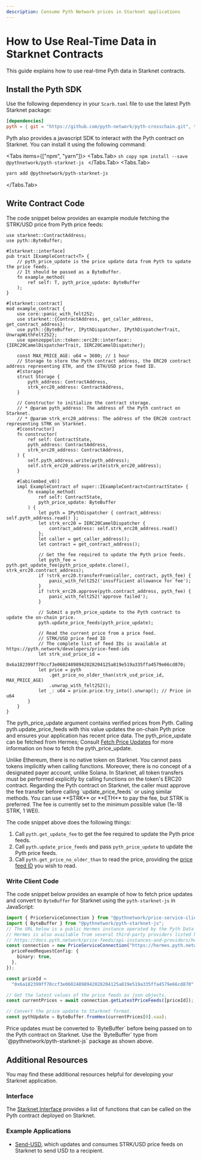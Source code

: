 ```yaml
---
description: Consume Pyth Network prices in Starknet applications
---
```



# How to Use Real-Time Data in Starknet Contracts

This guide explains how to use real-time Pyth data in Starknet contracts.

## Install the Pyth SDK

Use the following dependency in your `Scarb.toml` file to use the latest Pyth Starknet package:

```toml copy
[dependencies]
pyth = { git = "https://github.com/pyth-network/pyth-crosschain.git", tag = "pyth-starknet-contract-v0.1.0"}
```

Pyth also provides a javascript SDK to interact with the Pyth contract on Starknet. You can install it using the following command:

<Tabs items={["npm", "yarn"]}>
  <Tabs.Tab>
    ```sh copy
    npm install --save @pythnetwork/pyth-starknet-js
    ```
  </Tabs.Tab>
  <Tabs.Tab>
  ```sh copy
  yarn add @pythnetwork/pyth-starknet-js
  ```
  </Tabs.Tab>
</Tabs>

## Write Contract Code

The code snippet below provides an example module fetching the STRK/USD price from Pyth price feeds:

```cairo {2,17,47,55,64,71-73} copy
use starknet::ContractAddress;
use pyth::ByteBuffer;

#[starknet::interface]
pub trait IExampleContract<T> {
    // pyth_price_update is the price update data from Pyth to update the price feeds.
    // It should be passed as a ByteBuffer.
    fn example_method(
        ref self: T, pyth_price_update: ByteBuffer
    );
}

#[starknet::contract]
mod example_contract {
    use core::panic_with_felt252;
    use starknet::{ContractAddress, get_caller_address, get_contract_address};
    use pyth::{ByteBuffer, IPythDispatcher, IPythDispatcherTrait, UnwrapWithFelt252};
    use openzeppelin::token::erc20::interface::{IERC20CamelDispatcherTrait, IERC20CamelDispatcher};

    const MAX_PRICE_AGE: u64 = 3600; // 1 hour
    // Storage to store the Pyth contract address, the ERC20 contract address representing ETH, and the ETH/USD price feed ID.
    #[storage]
    struct Storage {
        pyth_address: ContractAddress,
        strk_erc20_address: ContractAddress,
    }

    // Constructor to initialize the contract storage.
    // * @param pyth_address: The address of the Pyth contract on Starknet.
    // * @param strk_erc20_address: The address of the ERC20 contract representing STRK on Starknet.
    #[constructor]
    fn constructor(
        ref self: ContractState,
        pyth_address: ContractAddress,
        strk_erc20_address: ContractAddress,
    ) {
        self.pyth_address.write(pyth_address);
        self.strk_erc20_address.write(strk_erc20_address);
    }

    #[abi(embed_v0)]
    impl ExampleContract of super::IExampleContract<ContractState> {
        fn example_method(
            ref self: ContractState,
            pyth_price_update: ByteBuffer
        ) {
            let pyth = IPythDispatcher { contract_address: self.pyth_address.read() };
            let strk_erc20 = IERC20CamelDispatcher {
                contract_address: self.strk_erc20_address.read()
            };
            let caller = get_caller_address();
            let contract = get_contract_address();

            // Get the fee required to update the Pyth price feeds.
            let pyth_fee = pyth.get_update_fee(pyth_price_update.clone(), strk_erc20.contract_address);
            if !strk_erc20.transferFrom(caller, contract, pyth_fee) {
                panic_with_felt252('insufficient allowance for fee');
            }
            if !strk_erc20.approve(pyth.contract_address, pyth_fee) {
                panic_with_felt252('approve failed');
            }

            // Submit a pyth_price_update to the Pyth contract to update the on-chain price.
            pyth.update_price_feeds(pyth_price_update);

            // Read the current price from a price feed.
            // STRK/USD price feed ID
            // The complete list of feed IDs is available at https://pyth.network/developers/price-feed-ids
            let strk_usd_price_id =
                0x6a182399ff70ccf3e06024898942028204125a819e519a335ffa4579e66cd870;
            let price = pyth
                .get_price_no_older_than(strk_usd_price_id, MAX_PRICE_AGE)
                .unwrap_with_felt252();
            let _: u64 = price.price.try_into().unwrap(); // Price in u64
        }
    }
}
```

The pyth_price_update argument contains verified prices from Pyth.
Calling pyth.update_price_feeds with this value updates the on-chain Pyth price and ensures your application has recent price data.
The pyth_price_update can be fetched from Hermes; Consult [Fetch Price Updates](https://docs.pyth.network/price-feeds/fetch-price-updates) for more information on how to fetch the pyth_price_update.

<Callout type="info" emoji="ℹ️">
  Unlike Ethereum, there is no native token on Starknet. You cannot pass tokens
  implicitly when calling functions. Moreover, there is no concept of a
  designated payer account, unlike Solana. In Starknet, all token transfers must
  be performed explicitly by calling functions on the token's ERC20 contract.
  Regarding the Pyth contract on Starknet, the caller must approve the fee
  transfer before calling `update_price_feeds` or using similar methods. You can
  use **STRK** or **ETH** to pay the fee, but STRK is preferred. The fee is
  currently set to the minimum possible value (1e-18 STRK, 1 WEI).
</Callout>

The code snippet above does the following things:

1. Call `pyth.get_update_fee` to get the fee required to update the Pyth price feeds.
1. Call `pyth.update_price_feeds` and pass `pyth_price_update` to update the Pyth price feeds.
1. Call `pyth.get_price_no_older_than` to read the price, providing the [price feed ID](https://pyth.network/developers/price-feed-ids) you wish to read.

### Write Client Code

The code snippet below provides an example of how to fetch price updates and convert to `ByteBuffer` for Starknet using the `pyth-starknet-js` in JavaScript:

```ts {16} copy
import { PriceServiceConnection } from "@pythnetwork/price-service-client";
import { ByteBuffer } from "@pythnetwork/pyth-starknet-js";
// The URL below is a public Hermes instance operated by the Pyth Data Association.
// Hermes is also available from several third-party providers listed here:
// https://docs.pyth.network/price-feeds/api-instances-and-providers/hermes
const connection = new PriceServiceConnection("https://hermes.pyth.network", {
  priceFeedRequestConfig: {
    binary: true,
  },
});

const priceId =
  "0x6a182399ff70ccf3e06024898942028204125a819e519a335ffa4579e66cd870"; // STRK/USD

// Get the latest values of the price feeds as json objects.
const currentPrices = await connection.getLatestPriceFeeds([priceId]);

// Convert the price update to Starknet format.
const pythUpdate = ByteBuffer.fromHex(currentPrices[0].vaa);
```

<Callout type="info" emoji="ℹ️">
  Price updates must be converted to `ByteBuffer` before being passed on to the
  Pyth contract on Starknet. Use the `ByteBuffer` type from
  `@pythnetwork/pyth-starknet-js` package as shown above.
</Callout>

## Additional Resources

You may find these additional resources helpful for developing your Starknet application.

### Interface

The [Starknet Interface](https://github.com/pyth-network/pyth-crosschain/blob/main/target_chains/starknet/contracts/src/pyth/interface.cairo#L9) provides a list of functions that can be called on the Pyth contract deployed on Starknet.

### Example Applications

- [Send-USD](https://github.com/pyth-network/pyth-examples/tree/main/price_feeds/starknet), which updates and consumes STRK/USD price feeds on Starknet to send USD to a recipient.
